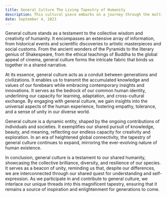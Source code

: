 ---
title: General Culture The Living Tapestry of Humanity
description: This cultural piece embarks on a journey through the multifaceted world of general culture, a vibrant mosaic that interweaves the knowledge, art, traditions, and values shared by people across time and borders. It seeks to unravel the profound significance of this ever-evolving human tapestry and how it shapes our global consciousness.
date: September 4, 2023
---
General culture stands as a testament to the collective wisdom and creativity of humanity. It encompasses an extensive array of information, from historical events and scientific discoveries to artistic masterpieces and social customs. From the ancient wonders of the Pyramids to the literary genius of Shakespeare, from the ethical teachings of Buddha to the global appeal of cinema, general culture forms the intricate fabric that binds us together in a shared narrative.

At its essence, general culture acts as a conduit between generations and civilizations. It enables us to transmit the accumulated knowledge and values of our forebears while embracing contemporary insights and innovations. It serves as the bedrock of our common human identity, underlining our capacity for learning, adaptation, and cross-cultural exchange. By engaging with general culture, we gain insights into the universal aspects of the human experience, fostering empathy, tolerance, and a sense of unity in our diverse world.

General culture is a dynamic entity, shaped by the ongoing contributions of individuals and societies. It exemplifies our shared pursuit of knowledge, beauty, and meaning, reflecting our endless capacity for creativity and exploration. In an era of heightened global connectivity, the tapestry of general culture continues to expand, mirroring the ever-evolving nature of human existence.

In conclusion, general culture is a testament to our shared humanity, showcasing the collective brilliance, diversity, and resilience of our species. It serves as a beacon of unity, reminding us that, despite our differences, we are interconnected through our shared quest for understanding and self-expression. As we participate in and contribute to general culture, we interlace our unique threads into this magnificent tapestry, ensuring that it remains a source of inspiration and enlightenment for generations to come.